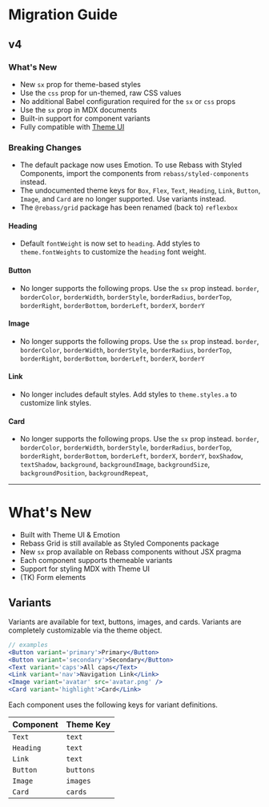 
# Migration Guide

## v4

### What's New

- New `sx` prop for theme-based styles
- Use the `css` prop for un-themed, raw CSS values
- No additional Babel configuration required for the `sx` or `css` props
- Use the `sx` prop in MDX documents
- Built-in support for component variants
- Fully compatible with [Theme UI][]

[theme ui]: https://theme-ui.com

### Breaking Changes

- The default package now uses Emotion. To use Rebass with Styled Components, import the components from `rebass/styled-components` instead.
- The undocumented theme keys for `Box`, `Flex`, `Text`, `Heading`, `Link`, `Button`, `Image`, and `Card` are no longer supported. Use variants instead.
- The `@rebass/grid` package has been renamed (back to) `reflexbox`

#### Heading

- Default `fontWeight` is now set to `heading`. Add styles to `theme.fontWeights` to customize the `heading` font weight.

#### Button

- No longer supports the following props. Use the `sx` prop instead.
  `border`, `borderColor`, `borderWidth`, `borderStyle`, `borderRadius`, `borderTop`, `borderRight`, `borderBottom`, `borderLeft`, `borderX`, `borderY`

#### Image

- No longer supports the following props. Use the `sx` prop instead.
  `border`, `borderColor`, `borderWidth`, `borderStyle`, `borderRadius`, `borderTop`, `borderRight`, `borderBottom`, `borderLeft`, `borderX`, `borderY`

#### Link

- No longer includes default styles. Add styles to `theme.styles.a` to customize link styles.

#### Card

- No longer supports the following props. Use the `sx` prop instead.
  `border`, `borderColor`, `borderWidth`, `borderStyle`, `borderRadius`, `borderTop`, `borderRight`, `borderBottom`, `borderLeft`, `borderX`, `borderY`, `boxShadow`, `textShadow`, `background`, `backgroundImage`, `backgroundSize`, `backgroundPosition`, `backgroundRepeat`,

---

# What's New

- Built with Theme UI & Emotion
- Rebass Grid is still available as Styled Components package
- New `sx` prop available on Rebass components without JSX pragma
- Each component supports themeable variants
- Support for styling MDX with Theme UI
- (TK) Form elements

## Variants

Variants are available for text, buttons, images, and cards.
Variants are completely customizable via the theme object.

```jsx
// examples
<Button variant='primary'>Primary</Button>
<Button variant='secondary'>Secondary</Button>
<Text variant='caps'>All caps</Text>
<Link variant='nav'>Navigation Link</Link>
<Image variant='avatar' src='avatar.png' />
<Card variant='highlight'>Card</Link>
```

Each component uses the following keys for variant definitions.

Component | Theme Key
---|---
`Text` | `text`
`Heading` | `text`
`Link` | `text`
`Button` | `buttons`
`Image` | `images`
`Card` | `cards`

